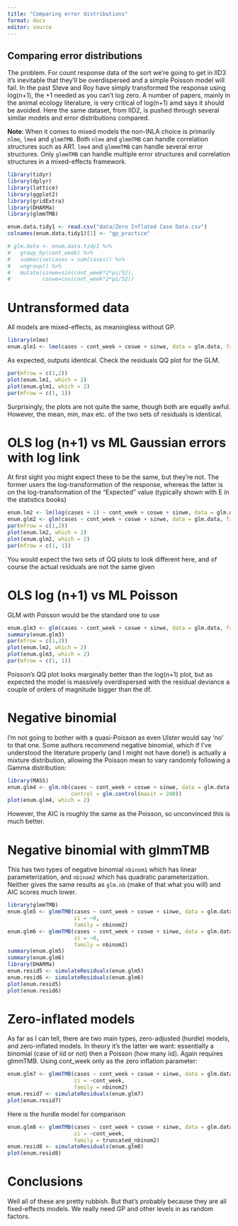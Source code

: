 ```yaml
---
title: "Comparing error distributions"
format: docx
editor: source
---
```


## Comparing error distributions

The problem. For count response data of the sort we're going to get in IID3 it's inevitable that they'll be overdispersed and a simple Poisson model will fail. In the past Steve and Roy have simply transformed the response using log(n+1), the +1 needed as you can't log zero. A number of papers, mainly in the animal ecology literature, is very critical of log(n+1) amd says it should be avoided. Here the same dataset, from IID2, is pushed through several similar models and error distributions compared.

**Note**: When it comes to mixed models the non-INLA choice is primarily `nlme`, `lme4` and `glmmTMB`. Both `nlme` and `glmmTMB` can handle correlation structures such as AR1. `lme4` and `glmmmTMB` can handle several error structures. Only `glmmTMB` can handle multiple error structures and correlation structures in a mixed-effects framework.

```r
library(tidyr)
library(dplyr)
library(lattice)
library(ggplot2)
library(gridExtra)
library(DHARMa)
library(glmmTMB)

enum.data.tidy1 <- read.csv("data/Zero Inflated Case Data.csv")
colnames(enum.data.tidy1)[1] <- "gp_practice"

# glm.data <- enum.data.tidy1 %>%
#   group_by(cont_week) %>%
#   summarise(cases = sum(cases)) %>%
#   ungroup() %>%
#   mutate(sinwe=sin(cont_week*2*pi/52),
#          coswe=cos(cont_week*2*pi/52))
``` 

# Untransformed data
All models are mixed-effects, as meaningless without GP.


```r
library(nlme)
enum.glm1 <- lme(cases ~ cont_week + coswe + sinwe, data = glm.data, family = "gaussian")
```

 As expected, outputs identical. Check the residuals QQ plot for the GLM.
 
```r
par(mfrow = c(1,2))
plot(enum.lm1, which = 2)
plot(enum.glm1, which = 2)
par(mfrow = c(1, 1))
```
 Surprisingly, the plots are not quite the same, though both are equally awful. However, the mean, min, max etc. of the two sets of residuals is identical.
 
# OLS log (n+1) vs ML Gaussian errors with log link
At first sight you might expect these to be the same, but they're not. The former users the log-transformation of the response, whereas the latter is on the log-transformation of the "Expected" value (typically shown with E in the statistics books)
 
```r
enum.lm2 <- lm(log(cases + 1) ~ cont_week + coswe + sinwe, data = glm.data)
enum.glm2 <- glm(cases ~ cont_week + coswe + sinwe, data = glm.data, family = gaussian(link = "log"))
par(mfrow = c(1,2))
plot(enum.lm2, which = 2)
plot(enum.glm2, which = 2)
par(mfrow = c(1, 1))
```
 You would expect the two sets of QQ plots to look different here, and of course the actual residuals are not the same given 

# OLS log (n+1) vs ML Poisson
GLM with Poisson would be the standard one to use

```r
enum.glm3 <- glm(cases ~ cont_week + coswe + sinwe, data = glm.data, family = poisson)
summary(enum.glm3)
par(mfrow = c(1,2))
plot(enum.lm2, which = 2)
plot(enum.glm3, which = 2)
par(mfrow = c(1, 1))

```
Poisson's QQ plot looks marginally better than the log(n+1) plot, but as expected the model is massively overdispersed with the residual deviance a couple of orders of magnitude bigger than the df.

# Negative binomial
I'm not going to bother with a quasi-Poisson as even Ulster would say 'no' to that one. Some authors recommend negative binomial, which if I've understood the literature properly (and I might not have done!) is actually a mixture distribution, allowing the Poisson mean to vary randomly following a Gamma distribution:

```r
library(MASS)
enum.glm4 <- glm.nb(cases ~ cont_week + coswe + sinwe, data = glm.data,
                    control = glm.control(maxit = 200))
plot(enum.glm4, which = 2)
```
However, the AIC is roughly the same as the Poisson, so unconvinced this is much better.

# Negative binomial with glmmTMB
This has two types of negative binomial `nbinom1` which has linear parameterization, 
and `nbinom2` which has quadratic parameterization. Neither gives the same results
as `glm.nb` (make of that what you will) and AIC scores much lower.

```r
library(glmmTMB)
enum.glm5 <- glmmTMB(cases ~ cont_week + coswe + sinwe, data = glm.data,
                     zi = ~0,
                     family = nbinom2)
enum.glm6 <- glmmTMB(cases ~ cont_week + coswe + sinwe, data = glm.data,
                     zi = ~0,
                     family = nbinom2)
summary(enum.glm5)
summary(enum.glm6)
library(DHARMa)
enum.resid5 <- simulateResiduals(enum.glm5)
enum.resid6 <- simulateResiduals(enum.glm6)
plot(enum.resid5)
plot(enum.resid6)
```



# Zero-inflated models
As far as I can tell, there are two main types, zero-adjusted (hurdle) models, and zero-inflated models. In theory it's the latter we want: essentially a binomial (case of iid or not) then a Poisson (how many iid). Again requires glmmTMB. Using 
cont_week only as the zero inflation parameter:

```r
enum.glm7 <- glmmTMB(cases ~ cont_week + coswe + sinwe, data = glm.data,
                     zi = ~cont_week,
                     family = nbinom2)
enum.resid7 <- simulateResiduals(enum.glm7)
plot(enum.resid7)
```

Here is the hurdle model for comparison

```r
enum.glm8 <- glmmTMB(cases ~ cont_week + coswe + sinwe, data = glm.data,
                     zi = ~cont_week,
                     family = truncated_nbinom2)
enum.resid8 <- simulateResiduals(enum.glm8)
plot(enum.resid8)

```

# Conclusions
Well all of these are pretty rubbish. But that's probably because they are all
fixed-effects models. We really need GP and other levels in as random factors.